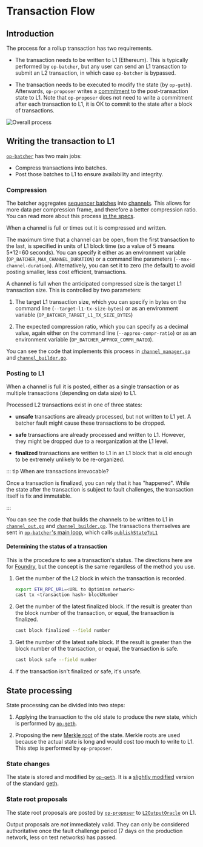# Transaction Flow

## Introduction

The process for a rollup transaction has two requirements.

- The transaction needs to be written to L1 (Ethereum).
  This is typically performed by `op-batcher`, but any user can send an L1 transaction to submit an L2 transaction, in which case `op-batcher` is bypassed.

- The transaction needs to be executed to modify the state (by `op-geth`).
  Afterwards, `op-proposer` writes a [commitment](https://en.wikipedia.org/wiki/Commitment_scheme) to the post-transaction state to L1.
  Note that `op-proposer` does not need to write a commitment after each transaction to L1, it is OK to commit to the state after a block of transactions.

![Overall process](public/img/op-stack/protocol/transaction-flow.svg)


## Writing the transaction to L1

[`op-batcher`](https://github.com/ethereum-optimism/optimism/tree/233ede59d16cb01bdd8e7ff662a153a4c3178bdd/op-batcher) has two main jobs:

- Compress transactions into batches.
- Post those batches to L1 to ensure availability and integrity.

### Compression

The batcher aggregates [sequencer batches](https://github.com/ethereum-optimism/optimism/blob/233ede59d16cb01bdd8e7ff662a153a4c3178bdd/specs/glossary.md#sequencer-batch) into [channels](https://github.com/ethereum-optimism/optimism/blob/233ede59d16cb01bdd8e7ff662a153a4c3178bdd/specs/glossary.md#channel).
This allows for more data per compression frame, and therefore a better compression ratio.
You can read more about this process [in the specs](https://github.com/ethereum-optimism/optimism/blob/233ede59d16cb01bdd8e7ff662a153a4c3178bdd/specs/derivation.md#batch-submission).

When a channel is full or times out it is compressed and written.

The maximum time that a channel can be open, from the first transaction to the last, is specified in units of L1 block time (so a value of 5 means 5*12=60 seconds).
You can specify it either as an environment variable (`OP_BATCHER_MAX_CHANNEL_DURATION`) or a command line parameters (`--max-channel-duration`).
Alternatively, you can set it to zero (the default) to avoid posting smaller, less cost efficient, transactions.

A channel is full when the anticipated compressed size is the target L1 transaction size. 
This is controlled by two parameters:

1. The target L1 transaction size, which you can specify in bytes on the command line (`--target-l1-tx-size-bytes`) or as an environment variable (`OP_BATCHER_TARGET_L1_TX_SIZE_BYTES`)

1. The expected compression ratio, which you can specify as a decimal value, again either on the command line (`--approx-compr-ratio`) or as an environment variable (`OP_BATCHER_APPROX_COMPR_RATIO`).

You can see the code that implements this process in [`channel_manager.go`](https://github.com/ethereum-optimism/optimism/blob/233ede59d16cb01bdd8e7ff662a153a4c3178bdd/op-batcher/batcher/channel_manager.go) and [`channel_builder.go`](https://github.com/ethereum-optimism/optimism/blob/233ede59d16cb01bdd8e7ff662a153a4c3178bdd/op-batcher/batcher/channel_builder.go).


### Posting to L1

When a channel is full it is posted, either as a single transaction or as multiple transactions (depending on data size) to L1. 

Processed L2 transactions exist in one of three states:

- **unsafe** transactions are already processed, but not written to L1 yet.
  A batcher fault might cause these transactions to be dropped.

- **safe** transactions are already processed and written to L1.
  However, they might be dropped due to a reorganization at the L1 level.

- **finalized** transactions are written to L1 in an L1 block that is old enough to be extremely unlikely to be re-organized.

::: tip When are transactions irrevocable?

Once a transaction is finalized, you can rely that it has "happened".
While the state after the transaction is subject to fault challenges, the transaction itself is fix and immutable.

:::

You can see the code that builds the channels to be written to L1 in [`channel_out.go`](https://github.com/ethereum-optimism/optimism/blob/233ede59d16cb01bdd8e7ff662a153a4c3178bdd/op-node/rollup/derive/channel_out.go) and [`channel_builder.go`](https://github.com/ethereum-optimism/optimism/blob/233ede59d16cb01bdd8e7ff662a153a4c3178bdd/op-node/rollup/derive/channel_out.go).
The transactions themselves are sent in [`op-batcher`'s main loop](https://github.com/ethereum-optimism/optimism/blob/915036aaa7eba7ee2ce290be90f78bb35df8d066/op-batcher/batcher/driver.go#L284-L299), which calls [`publishStateToL1`](https://github.com/ethereum-optimism/optimism/blob/915036aaa7eba7ee2ce290be90f78bb35df8d066/op-batcher/batcher/driver.go#L303-L344)


#### Determining the status of a transaction

This is the procedure to see a transaction's status.
The directions here are for [Foundry](https://book.getfoundry.sh/), but the concept is the same regardless of the method you use.


1. Get the number of the L2 block in which the transaction is recorded.

   ```sh
   export ETH_RPC_URL=<URL to Optimism network>
   cast tx <transaction hash> blockNumber
   ```

1. Get the number of the latest finalized block.
   If the result is greater than the block number of the transaction, or equal, the transaction is finalized.

   ```sh
   cast block finalized --field number
   ```

1. Get the number of the latest safe block.
   If the result is greater than the block number of the transaction, or equal, the transaction is safe.

   ```sh
   cast block safe --field number
   ```

1. If the transaction isn't finalized or safe, it's unsafe. 
   

## State processing

State processing can be divided into two steps:

1. Applying the transaction to the old state to produce the new state, which is performed by [`op-geth`](https://github.com/ethereum-optimism/op-geth).

1. Proposing the new [Merkle root](https://en.wikipedia.org/wiki/Merkle_tree) of the state.
   Merkle roots are used because the actual state is long and would cost too much to write to L1.
   This step is performed by `op-proposer`.

### State changes

The state is stored and modified by [`op-geth`](https://github.com/ethereum-optimism/op-geth).
It is a [slightly modified](https://op-geth.optimism.io/) version of the standard [geth](https://geth.ethereum.org/).


### State root proposals

The state root proposals are posted by [`op-proposer`](https://github.com/ethereum-optimism/optimism/tree/233ede59d16cb01bdd8e7ff662a153a4c3178bdd/op-proposer) to [`L2OutputOracle`](https://github.com/ethereum-optimism/optimism/blob/233ede59d16cb01bdd8e7ff662a153a4c3178bdd/packages/contracts-bedrock/contracts/L1/L2OutputOracle.sol) on L1. 

Output proposals are *not* immediately valid. 
They can only be considered authoritative once the fault challenge period (7 days on the production network, less on test networks) has passed.